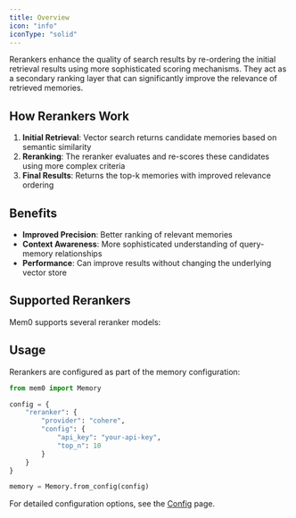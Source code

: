 ```yaml
---
title: Overview
icon: "info"
iconType: "solid"
---
```


Rerankers enhance the quality of search results by re-ordering the initial retrieval results using more sophisticated scoring mechanisms. They act as a secondary ranking layer that can significantly improve the relevance of retrieved memories.

## How Rerankers Work

1. **Initial Retrieval**: Vector search returns candidate memories based on semantic similarity
2. **Reranking**: The reranker evaluates and re-scores these candidates using more complex criteria
3. **Final Results**: Returns the top-k memories with improved relevance ordering

## Benefits

- **Improved Precision**: Better ranking of relevant memories
- **Context Awareness**: More sophisticated understanding of query-memory relationships
- **Performance**: Can improve results without changing the underlying vector store

## Supported Rerankers

Mem0 supports several reranker models:

<CardGroup cols={2}>
  <Card title="Cohere" href="/components/rerankers/models/cohere" />
  <Card title="Sentence Transformer" href="/components/rerankers/models/sentence_transformer" />
  <Card title="Hugging Face" href="/components/rerankers/models/huggingface" />
  <Card title="LLM Reranker" href="/components/rerankers/models/llm_reranker" />
</CardGroup>

## Usage

Rerankers are configured as part of the memory configuration:

```python
from mem0 import Memory

config = {
    "reranker": {
        "provider": "cohere",
        "config": {
            "api_key": "your-api-key",
            "top_n": 10
        }
    }
}

memory = Memory.from_config(config)
```

For detailed configuration options, see the [Config](./config) page.